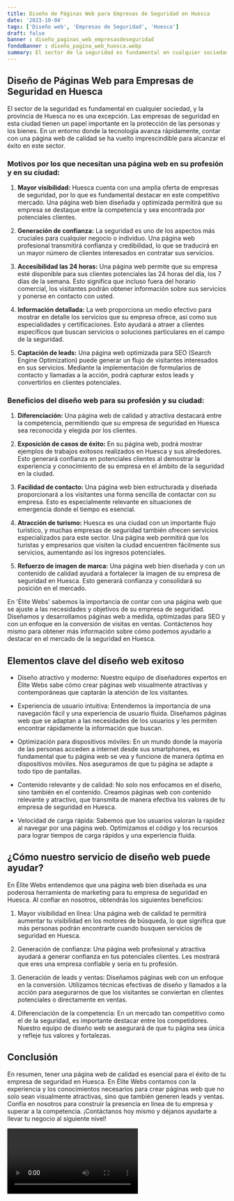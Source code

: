 ```yaml
---
title: Diseño de Páginas Web para Empresas de Seguridad en Huesca
date: '2023-10-04'
tags: ['Diseño web', 'Empresas de Seguridad', 'Huesca']
draft: false
banner : diseño_paginas_web_empresasdeseguridad
fondoBanner : diseño_pagina_web_huesca.webp
summary: El sector de la seguridad es fundamental en cualquier sociedad, y la provincia de Huesca no es una excepción. Las empresas de seguridad en esta ciudad tienen un papel importante en la protección de las personas y los bienes. En un entorno donde la tecnología avanza rápidamente, contar con una página web de calidad se ha vuelto imprescindible para alcanzar el éxito en este sector.
---
```


## Diseño de Páginas Web para Empresas de Seguridad en Huesca

El sector de la seguridad es fundamental en cualquier sociedad, y la provincia de Huesca no es una excepción. Las empresas de seguridad en esta ciudad tienen un papel importante en la protección de las personas y los bienes. En un entorno donde la tecnología avanza rápidamente, contar con una página web de calidad se ha vuelto imprescindible para alcanzar el éxito en este sector.

### Motivos por los que necesitan una página web en su profesión y en su ciudad:

1. **Mayor visibilidad:** Huesca cuenta con una amplia oferta de empresas de seguridad, por lo que es fundamental destacar en este competitivo mercado. Una página web bien diseñada y optimizada permitirá que su empresa se destaque entre la competencia y sea encontrada por potenciales clientes.

2. **Generación de confianza:** La seguridad es uno de los aspectos más cruciales para cualquier negocio o individuo. Una página web profesional transmitirá confianza y credibilidad, lo que se traducirá en un mayor número de clientes interesados en contratar sus servicios.

3. **Accesibilidad las 24 horas:** Una página web permite que su empresa esté disponible para sus clientes potenciales las 24 horas del día, los 7 días de la semana. Esto significa que incluso fuera del horario comercial, los visitantes podrán obtener información sobre sus servicios y ponerse en contacto con usted.

4. **Información detallada:** La web proporciona un medio efectivo para mostrar en detalle los servicios que su empresa ofrece, así como sus especialidades y certificaciones. Esto ayudará a atraer a clientes específicos que buscan servicios o soluciones particulares en el campo de la seguridad.

5. **Captación de leads:** Una página web optimizada para SEO (Search Engine Optimization) puede generar un flujo de visitantes interesados en sus servicios. Mediante la implementación de formularios de contacto y llamadas a la acción, podrá capturar estos leads y convertirlos en clientes potenciales.

### Beneficios del diseño web para su profesión y su ciudad:

1. **Diferenciación:** Una página web de calidad y atractiva destacará entre la competencia, permitiendo que su empresa de seguridad en Huesca sea reconocida y elegida por los clientes.

2. **Exposición de casos de éxito:** En su página web, podrá mostrar ejemplos de trabajos exitosos realizados en Huesca y sus alrededores. Esto generará confianza en potenciales clientes al demostrar la experiencia y conocimiento de su empresa en el ámbito de la seguridad en la ciudad.

3. **Facilidad de contacto:** Una página web bien estructurada y diseñada proporcionará a los visitantes una forma sencilla de contactar con su empresa. Esto es especialmente relevante en situaciones de emergencia donde el tiempo es esencial.

4. **Atracción de turismo:** Huesca es una ciudad con un importante flujo turístico, y muchas empresas de seguridad también ofrecen servicios especializados para este sector. Una página web permitirá que los turistas y empresarios que visiten la ciudad encuentren fácilmente sus servicios, aumentando así los ingresos potenciales.

5. **Refuerzo de imagen de marca:** Una página web bien diseñada y con un contenido de calidad ayudará a fortalecer la imagen de su empresa de seguridad en Huesca. Esto generará confianza y consolidará su posición en el mercado.

En 'Élite Webs' sabemos la importancia de contar con una página web que se ajuste a las necesidades y objetivos de su empresa de seguridad. Diseñamos y desarrollamos páginas web a medida, optimizadas para SEO y con un enfoque en la conversión de visitas en ventas. Contáctenos hoy mismo para obtener más información sobre cómo podemos ayudarlo a destacar en el mercado de la seguridad en Huesca.

<GifSeo />

<Cta />

## Elementos clave del diseño web exitoso

- Diseño atractivo y moderno: Nuestro equipo de diseñadores expertos en Élite Webs sabe cómo crear páginas web visualmente atractivas y contemporáneas que captarán la atención de los visitantes.

- Experiencia de usuario intuitiva: Entendemos la importancia de una navegación fácil y una experiencia de usuario fluida. Diseñamos páginas web que se adaptan a las necesidades de los usuarios y les permiten encontrar rápidamente la información que buscan.

- Optimización para dispositivos móviles: En un mundo donde la mayoría de las personas acceden a internet desde sus smartphones, es fundamental que tu página web se vea y funcione de manera óptima en dispositivos móviles. Nos aseguramos de que tu página se adapte a todo tipo de pantallas.

- Contenido relevante y de calidad: No solo nos enfocamos en el diseño, sino también en el contenido. Creamos páginas web con contenido relevante y atractivo, que transmita de manera efectiva los valores de tu empresa de seguridad en Huesca.

- Velocidad de carga rápida: Sabemos que los usuarios valoran la rapidez al navegar por una página web. Optimizamos el código y los recursos para lograr tiempos de carga rápidos y una experiencia fluida.

## ¿Cómo nuestro servicio de diseño web puede ayudar?

En Élite Webs entendemos que una página web bien diseñada es una poderosa herramienta de marketing para tu empresa de seguridad en Huesca. Al confiar en nosotros, obtendrás los siguientes beneficios:

1. Mayor visibilidad en línea: Una página web de calidad te permitirá aumentar tu visibilidad en los motores de búsqueda, lo que significa que más personas podrán encontrarte cuando busquen servicios de seguridad en Huesca.

2. Generación de confianza: Una página web profesional y atractiva ayudará a generar confianza en tus potenciales clientes. Les mostrará que eres una empresa confiable y seria en tu profesión.

3. Generación de leads y ventas: Diseñamos páginas web con un enfoque en la conversión. Utilizamos técnicas efectivas de diseño y llamados a la acción para asegurarnos de que los visitantes se conviertan en clientes potenciales o directamente en ventas.

4. Diferenciación de la competencia: En un mercado tan competitivo como el de la seguridad, es importante destacar entre los competidores. Nuestro equipo de diseño web se asegurará de que tu página sea única y refleje tus valores y fortalezas.

## Conclusión

En resumen, tener una página web de calidad es esencial para el éxito de tu empresa de seguridad en Huesca. En Élite Webs contamos con la experiencia y los conocimientos necesarios para crear páginas web que no solo sean visualmente atractivas, sino que también generen leads y ventas. Confía en nosotros para construir la presencia en línea de tu empresa y superar a la competencia. ¡Contáctanos hoy mismo y déjanos ayudarte a llevar tu negocio al siguiente nivel!

<Video />

<CtaBot job='Empresas de Seguridad' city='Huesca'/>

<Gmaps query='Huesca+españa+maps' />